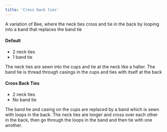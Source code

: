 ```yaml
---
title: 'Cross back ties'
---
```


A variation of Bee, where the neck ties cross and tie in the back by looping into a band that replaces the band tie

#### Default

- 2 neck ties
- 1 band tie

The neck ties are sewn into the cups and tie at the neck like a halter.
The band tie is thread through casings in the cups and ties with itself at the back

#### Cross Back Ties

- 2 neck ties
- No band tie

The band tie and casing on the cups are replaced by a band which is sewn with loops in the back.
The neck ties are longer and cross over each other in the back, then go through the loops in the band and then tie with one another.

